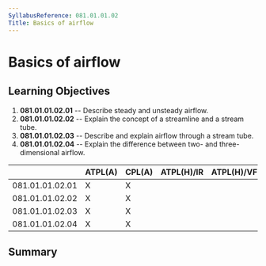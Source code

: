 ```yaml
---
SyllabusReference: 081.01.01.02
Title: Basics of airflow
---
```


# Basics of airflow

## Learning Objectives

1.  **081.01.01.02.01** -- Describe steady and unsteady airflow.
2.  **081.01.01.02.02** -- Explain the concept of a streamline and a stream tube.
3.  **081.01.01.02.03** -- Describe and explain airflow through a stream tube.
4.  **081.01.01.02.04** -- Explain the difference between two- and
    three-dimensional airflow.

|                 | ATPL(A) | CPL(A) | ATPL(H)/IR | ATPL(H)/VFR | CPL(H) | IR  | CBIR(A) |
| --------------- | ------- | ------ | ---------- | ----------- | ------ | --- | ------- |
| 081.01.01.02.01 | X       | X      |            |             |        |     |         |
| 081.01.01.02.02 | X       | X      |            |             |        |     |         |
| 081.01.01.02.03 | X       | X      |            |             |        |     |         |
| 081.01.01.02.04 | X       | X      |            |             |        |     |         |

## Summary
